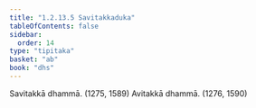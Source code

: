```yaml
---
title: "1.2.13.5 Savitakkaduka"
tableOfContents: false
sidebar:
  order: 14
type: "tipitaka"
basket: "ab"
book: "dhs"
---
```



<DynamicBreadcrumb />

<Division number="109" book="dhs">

<Paragraph number="253" book="dhs">
Savitakkā dhammā. (<Emphasis>1275, 1589</Emphasis>)
</Paragraph>

<Paragraph number="254" book="dhs">
Avitakkā dhammā. (<Emphasis>1276, 1590</Emphasis>)
</Paragraph>
</Division>